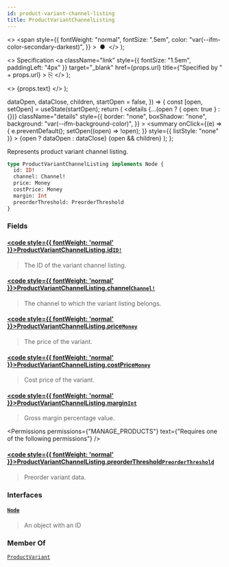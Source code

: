 ```yaml
---
id: product-variant-channel-listing
title: ProductVariantChannelListing
---
```


  <>
    <span
      style={{
        fontWeight: "normal",
        fontSize: ".5em",
        color: "var(--ifm-color-secondary-darkest)",
      }}
    >
      &nbsp;●&nbsp;
    </span>
  </>
);

  <>
    Specification
    <a
      className="link"
      style={{ fontSize: "1.5em", paddingLeft: "4px" }}
      target="\_blank"
      href={props.url}
      title={"Specified by " + props.url}
    >
      ⎘
    </a>
  </>
);

  <>
    <span className={props.class}>{props.text}</span>
  </>
);


  dataOpen,
  dataClose,
  children,
  startOpen = false,
}) => {
  const [open, setOpen] = useState(startOpen);
  return (
    <details
      {...(open ? { open: true } : {})}
      className="details"
      style={{
        border: "none",
        boxShadow: "none",
        background: "var(--ifm-background-color)",
      }}
    >
      <summary
        onClick={(e) => {
          e.preventDefault();
          setOpen((open) => !open);
        }}
        style={{ listStyle: "none" }}
      >
        {open ? dataOpen : dataClose}
      </summary>
      {open && children}
    </details>
  );
};

Represents product variant channel listing.

```graphql
type ProductVariantChannelListing implements Node {
  id: ID!
  channel: Channel!
  price: Money
  costPrice: Money
  margin: Int
  preorderThreshold: PreorderThreshold
}
```

### Fields

#### [<code style={{ fontWeight: 'normal' }}>ProductVariantChannelListing.<b>id</b></code>](#)<Bullet />[`ID!`](../../../api-reference/miscellaneous/scalars/id) <Badge class="badge badge--secondary" text="non-null"/> <Badge class="badge badge--secondary" text="scalar"/> <Badge class="badge badge--secondary" text="miscellaneous"/>

> The ID of the variant channel listing.

#### [<code style={{ fontWeight: 'normal' }}>ProductVariantChannelListing.<b>channel</b></code>](#)<Bullet />[`Channel!`](../../../api-reference/channels/objects/channel) <Badge class="badge badge--secondary" text="non-null"/> <Badge class="badge badge--secondary" text="object"/> <Badge class="badge badge--secondary" text="channels"/>

> The channel to which the variant listing belongs.

#### [<code style={{ fontWeight: 'normal' }}>ProductVariantChannelListing.<b>price</b></code>](#)<Bullet />[`Money`](../../../api-reference/miscellaneous/objects/money) <Badge class="badge badge--secondary" text="object"/> <Badge class="badge badge--secondary" text="miscellaneous"/>

> The price of the variant.

#### [<code style={{ fontWeight: 'normal' }}>ProductVariantChannelListing.<b>costPrice</b></code>](#)<Bullet />[`Money`](../../../api-reference/miscellaneous/objects/money) <Badge class="badge badge--secondary" text="object"/> <Badge class="badge badge--secondary" text="miscellaneous"/>

> Cost price of the variant.

#### [<code style={{ fontWeight: 'normal' }}>ProductVariantChannelListing.<b>margin</b></code>](#)<Bullet />[`Int`](../../../api-reference/miscellaneous/scalars/int) <Badge class="badge badge--secondary" text="scalar"/> <Badge class="badge badge--secondary" text="miscellaneous"/>

> Gross margin percentage value.

<Permissions
  permissions={"MANAGE_PRODUCTS"}
  text={"Requires one of the following permissions"}
/>

#### [<code style={{ fontWeight: 'normal' }}>ProductVariantChannelListing.<b>preorderThreshold</b></code>](#)<Bullet />[`PreorderThreshold`](../../../api-reference/products/objects/preorder-threshold) <Badge class="badge badge--secondary" text="object"/> <Badge class="badge badge--secondary" text="products"/>

> Preorder variant data.
>
> <Badge text="Added in Saleor 3.1" class="secondary margin-bottom--sm" />

### Interfaces

#### [`Node`](../../../api-reference/miscellaneous/interfaces/node) <Badge class="badge badge--secondary" text="interface"/> <Badge class="badge badge--secondary" text="miscellaneous"/>

> An object with an ID

### Member Of

[`ProductVariant`](../../../api-reference/products/objects/product-variant) <Badge class="badge badge--secondary" text="object"/>

